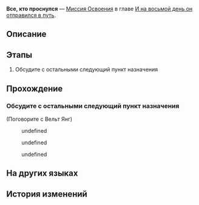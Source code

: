 {{Дополнить|Диалоги.}}
{{Миссия Инфобокс
|id              = 1036001
|Название        = 
|Изображение     = Миссия Освоения Все, кто проснулся.png
|Тип             = Миссия Освоения
|События         = 
|Глава           = И на восьмой день он отправился в путь
|Условия         = Завершена [[Миссия Освоения]] ''[[Чужак в чужой стране]]''
|Персонажи       = Вельт; Дань Хэн; Март 7; Первопроходец; Химеко
|СтартЛокация    = Вагон для вечеринок
|Мир             = Звёздный экспресс
|Локации         = Вагон для вечеринок
|Предыдущая      = Чужак в чужой стране
|Следующая       = Ушедшие вернутся первыми
|Награды         = Опыт Освоения*200; Звёздный нефрит*30; Путеводитель путешественника*2; Очищенный эфир*2; Кредиты*20 000
}}
'''Все, кто проснулся''' — [[Миссия Освоения]] в главе [[И на восьмой день он отправился в путь]].

==Описание==
{{Описание|Амфореус - необыкновенное место. Звёздному экспрессу необходимо подготовиться к следующей остановке. Воспользуйтесь этой возможностью, чтобы насладиться отдыхом на Пенаконии!}}

==Этапы==
# Обсудите с остальными следующий пункт назначения

==Прохождение==
{{Дополнить}}

===Обсудите с остальными следующий пункт назначения===
{{Описание миссии|локация=Вагон для вечеринок|Вы уже довольно давно очнулись ото сна. Разглядывая звёздное небо, вы размышляете о том, как прошло ваше приключение, и начинаете предвкушать следующее. Следующий пункт назначения уже виднеется за окном, привлекая ваше... Постойте, что? Почему мы до сих пор на Пенаконии?<br />Кажется, пора обсудить ваше путешествие с остальными членами экипажа.}}
{{Диалог Начало}}

;(Поговорите с Вельт Янг)
<!--Unknown TalkSentence: 136001001-->
<!--Unknown TalkSentence: 136001002-->
<!--Unknown TalkSentence: 136001003-->
<!--Unknown TalkSentence: 136001004-->
:{{Диалог|Стрелка}} undefined
:{{Диалог|Стрелка}} undefined
:{{Диалог|Стрелка}} undefined
:<!--Unknown TalkSentence: 136001008-->
<!--Unknown TalkSentence: 136001009-->
<!--Unknown TalkSentence: 136001010-->
<!--Unknown TalkSentence: 136001011-->
<!--Unknown TalkSentence: 136001012-->
<!--Unknown TalkSentence: 136001013-->

{{Диалог Конец}}

==На других языках==
{{На других языках
|en   = All Who Wakes
|zhs  = 所有醒来的人们
|zht  = 所有醒來的人們
|ja   = 目覚めたすべての人たち
|ko   = 깨어난 모든 사람들
|es   = Los que despertaron
|fr   = Ceux qui s'éveillent
|ru   = Все, кто проснулся
|th   = บรรดาผู้ที่ฟื้นตื่น
|vi   = Tất Cả Những Người Tỉnh Lại
|de   = Alle, die erwacht sind
|id   = Semua Orang yang Terbangun
|pt   = Todos Que Acordam
}}

==История изменений==
{{История изменений|2.7}}
